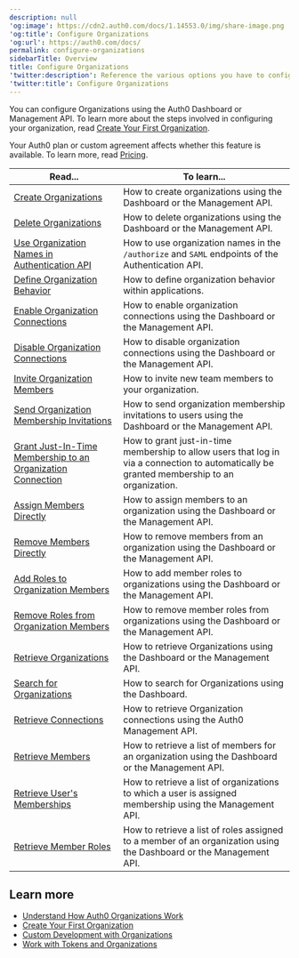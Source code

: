 ```yaml
---
description: null
'og:image': https://cdn2.auth0.com/docs/1.14553.0/img/share-image.png
'og:title': Configure Organizations
'og:url': https://auth0.com/docs/
permalink: configure-organizations
sidebarTitle: Overview
title: Configure Organizations
'twitter:description': Reference the various options you have to configure organizations.
'twitter:title': Configure Organizations
---
```

You can configure Organizations using the <Tooltip tip="Auth0 Dashboard: Auth0's main product to configure your services." cta="View Glossary" href="/docs/glossary?term=Auth0+Dashboard">Auth0 Dashboard</Tooltip> or <Tooltip tip="Auth0 Dashboard: Auth0's main product to configure your services." cta="View Glossary" href="/docs/glossary?term=Management+API">Management API</Tooltip>. To learn more about the steps involved in configuring your organization, read [Create Your First Organization](/docs/manage-users/organizations/create-first-organization).

<Card title="Availability varies by Auth0 plan">

Your Auth0 plan or custom agreement affects whether this feature is available. To learn more, read [Pricing](https://auth0.com/pricing).

</Card>

| **Read...** | **To learn...** |
| --- | --- |
| [Create Organizations](/docs/manage-users/organizations/configure-organizations/create-organizations) | How to create organizations using the Dashboard or the Management API. |
| [Delete Organizations](/docs/manage-users/organizations/configure-organizations/delete-organizations) | How to delete organizations using the Dashboard or the Management API. |
| [Use Organization Names in Authentication API](/docs/manage-users/organizations/configure-organizations/use-org-name-authentication-api) | How to use organization names in the `/authorize` and `SAML` endpoints of the Authentication API. |
| [Define Organization Behavior](/docs/manage-users/organizations/configure-organizations/define-organization-behavior) | How to define organization behavior within applications. |
| [Enable Organization Connections](/docs/manage-users/organizations/configure-organizations/enable-connections) | How to enable organization connections using the Dashboard or the Management API. |
| [Disable Organization Connections](/docs/manage-users/organizations/configure-organizations/disable-connections) | How to disable organization connections using the Dashboard or the Management API. |
| [Invite Organization Members](/docs/manage-users/organizations/configure-organizations/invite-members) | How to invite new team members to your organization. |
| [Send Organization Membership Invitations](/docs/manage-users/organizations/configure-organizations/send-membership-invitations) | How to send organization membership invitations to users using the Dashboard or the Management API. |
| [Grant Just-In-Time Membership to an Organization Connection](/docs/manage-users/organizations/configure-organizations/grant-just-in-time-membership) | How to grant just-in-time membership to allow users that log in via a connection to automatically be granted membership to an organization. |
| [Assign Members Directly](/docs/manage-users/organizations/configure-organizations/assign-members) | How to assign members to an organization using the Dashboard or the Management API. |
| [Remove Members Directly](/docs/manage-users/organizations/configure-organizations/remove-members) | How to remove members from an organization using the Dashboard or the Management API. |
| [Add Roles to Organization Members](/docs/manage-users/organizations/configure-organizations/add-member-roles) | How to add member roles to organizations using the Dashboard or the Management API. |
| [Remove Roles from Organization Members](/docs/manage-users/organizations/configure-organizations/remove-member-roles) | How to remove member roles from organizations using the Dashboard or the Management API. |
| [Retrieve Organizations](/docs/manage-users/organizations/configure-organizations/retrieve-organizations) | How to retrieve Organizations using the Dashboard or the Management API. |
| [Search for Organizations](/docs/manage-users/organizations/configure-organizations/search-for-organizations) | How to search for Organizations using the Dashboard. |
| [Retrieve Connections](/docs/manage-users/organizations/configure-organizations/retrieve-connections) | How to retrieve Organization connections using the Auth0 Management API. |
| [Retrieve Members](/docs/manage-users/organizations/configure-organizations/retrieve-members) | How to retrieve a list of members for an organization using the Dashboard or the Management API. |
| [Retrieve User's Memberships](/docs/manage-users/organizations/configure-organizations/retrieve-user-membership) | How to retrieve a list of organizations to which a user is assigned membership using the Management API. |
| [Retrieve Member Roles](/docs/manage-users/organizations/configure-organizations/retrieve-member-roles) | How to retrieve a list of roles assigned to a member of an organization using the Dashboard or the Management API. |

## Learn more

* [Understand How Auth0 Organizations Work](/docs/manage-users/organizations/organizations-overview)
* [Create Your First Organization](/docs/manage-users/organizations/create-first-organization)
* [Custom Development with Organizations](/docs/manage-users/organizations/custom-development)
* [Work with Tokens and Organizations](/docs/manage-users/organizations/using-tokens)